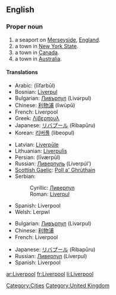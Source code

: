 ==English==
{{wikipedia}}

===Proper noun===
{{en-proper noun}}

# a seaport on [[Merseyside]], [[England]].
# a town in [[New York State]].
# a town in [[Canada]].
# a town in [[Australia]].

====Translations====
{{trans-top|Liverpool, England}}
*Arabic: {{ARchar|[[ليفربول]]}} (līfarbūl)
*Bosnian: [[Liverpul]] {{m}}
*Bulgarian: [[Ливърпул]] (Livərpul) {{m}}
*Chinese: [[利物浦]] (lìwùpŭ)
*French: Liverpool
*Greek: [[Λίβερπουλ]]
*Japanese: [[リバプール]] (Ribapūru)
*Korean: [[리버풀]] (libeopul)
{{trans-mid}}
*Latvian: [[Liverpūle]]
*Lithuanian: [[Liverpulis]]
*Persian: {{FAchar|[[لیورپول]]}} (līværpūl)
*Russian: [[Ливерпуль]] (Liverpúl’) {{m}}
*[[Scottish Gaelic]]: [[Poll a' Ghrùthain]] {{m}}
*Serbian:
*:Cyrillic: [[Ливерпул]] {{m}}
*:Roman: [[Liverpul]] {{m}}
*Spanish: Liverpool {{m}}
*Welsh: Lerpwl {{m}}
{{trans-bottom}}

{{trans-top|NY, Canada or Australia}}
*Bulgarian: [[Ливърпул]] (Livərpul) {{m}}
*Chinese: [[利物浦]]
*French: Liverpool
{{trans-mid}}
*Japanese: [[リバプール]] (Ribapūru)
*Russian: [[Ливерпул]] (Líverpul) {{m}}
*Spanish: Liverpool {{m}}
{{trans-bottom}}

[[Category:Cities]]
[[Category:United Kingdom]]

[[ar:Liverpool]]
[[fr:Liverpool]]
[[li:Liverpool]]